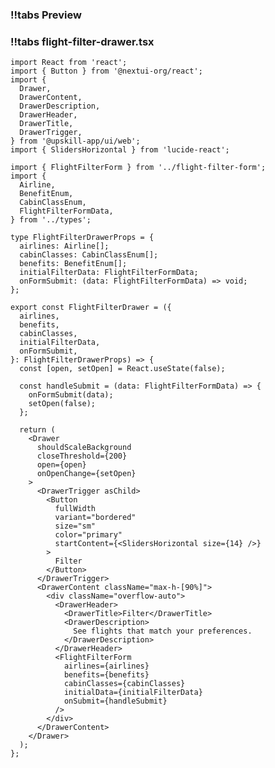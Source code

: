 
<CodeWithTabs sectionName="flight-list">

### !!tabs Preview

<FlightFilterDrawerPreview/>

### !!tabs flight-filter-drawer.tsx

```tsx
import React from 'react';
import { Button } from '@nextui-org/react';
import {
  Drawer,
  DrawerContent,
  DrawerDescription,
  DrawerHeader,
  DrawerTitle,
  DrawerTrigger,
} from '@upskill-app/ui/web';
import { SlidersHorizontal } from 'lucide-react';

import { FlightFilterForm } from '../flight-filter-form';
import {
  Airline,
  BenefitEnum,
  CabinClassEnum,
  FlightFilterFormData,
} from '../types';

type FlightFilterDrawerProps = {
  airlines: Airline[];
  cabinClasses: CabinClassEnum[];
  benefits: BenefitEnum[];
  initialFilterData: FlightFilterFormData;
  onFormSubmit: (data: FlightFilterFormData) => void;
};

export const FlightFilterDrawer = ({
  airlines,
  benefits,
  cabinClasses,
  initialFilterData,
  onFormSubmit,
}: FlightFilterDrawerProps) => {
  const [open, setOpen] = React.useState(false);

  const handleSubmit = (data: FlightFilterFormData) => {
    onFormSubmit(data);
    setOpen(false);
  };

  return (
    <Drawer
      shouldScaleBackground
      closeThreshold={200}
      open={open}
      onOpenChange={setOpen}
    >
      <DrawerTrigger asChild>
        <Button
          fullWidth
          variant="bordered"
          size="sm"
          color="primary"
          startContent={<SlidersHorizontal size={14} />}
        >
          Filter
        </Button>
      </DrawerTrigger>
      <DrawerContent className="max-h-[90%]">
        <div className="overflow-auto">
          <DrawerHeader>
            <DrawerTitle>Filter</DrawerTitle>
            <DrawerDescription>
              See flights that match your preferences.
            </DrawerDescription>
          </DrawerHeader>
          <FlightFilterForm
            airlines={airlines}
            benefits={benefits}
            cabinClasses={cabinClasses}
            initialData={initialFilterData}
            onSubmit={handleSubmit}
          />
        </div>
      </DrawerContent>
    </Drawer>
  );
};

```

</CodeWithTabs>

